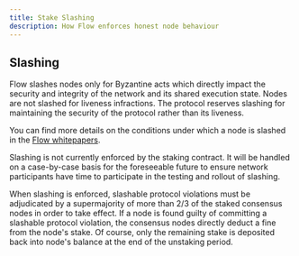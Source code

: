 ```yaml
---
title: Stake Slashing
description: How Flow enforces honest node behaviour
---
```


## Slashing

Flow slashes nodes only for Byzantine acts which directly impact 
the security and integrity of the network and its shared execution state. 
Nodes are not slashed for liveness infractions. 
The protocol reserves slashing for maintaining the security of the protocol rather than its liveness.

You can find more details on the conditions under which a node is slashed 
in the [Flow whitepapers](https://www.onflow.org/technical-paper).

Slashing is not currently enforced by the staking contract. 
It will be handled on a case-by-case basis for the foreseeable future 
to ensure network participants have time to participate in the testing and rollout of slashing. 

When slashing is enforced, slashable protocol violations must be adjudicated by a supermajority 
of more than 2/3 of the staked consensus nodes in order to take effect.
If a node is found guilty of committing a slashable protocol violation, 
the consensus nodes directly deduct a fine from the node's stake. 
Of course, only the remaining stake is deposited back into node's balance
at the end of the unstaking period.
